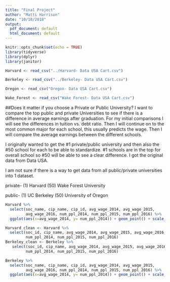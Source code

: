 ```yaml
---
title: "Final Project"
author: "Matti Harrison"
date: "10/18/2018"
output:
  pdf_document: default
  html_document: default
---
```


```r
knitr::opts_chunk$set(echo = TRUE)
library(tidyverse)
library(dplyr)
library(janitor)

Harvard <- read_csv("../Harvard- Data USA Cart.csv")

Berkeley <- read_csv("../Berkeley- Data USA Cart.csv")

Oregon <- read_csv("Oregon- Data USA Cart.csv")

Wake_Forest <- read_csv("Wake Forest- Data USA Cart.csv")
```

##Does it matter if you choose a Private or Public University?
I want to compare the top public and private Universities to see if there is a difference in average earnings after graduation.  For my initial comparisons I will see the differences in tuition vs. debt ratio.  Then I will continue on to the most common major for each school, this usually predicts the wage.  Then I will compare the average earnings between the different schools.  

I originally wanted to get the #1 private/public university and then also the #50 school for each to be able to standardize.  #1 schools are in the top for overall school so #50 will be able to see a clear difference.  I got the original data from Data USA.
 
I am not sure if there is a way to get data from all public/private universities into 1 dataset.  

private- (1) Harvard (50) Wake Forest University

public- (1) UC Berkeley (50) University of Oregon

```r
Harvard %>% 
  select(soc_name, cip_name, cip_id, avg_wage_2014, avg_wage_2015,
         avg_wage_2016, num_ppl_2014, num_ppl_2015, num_ppl_2016) %>% 
  ggplot(aes(x=avg_wage_2014, y= num_ppl_2014)) + geom_point() + scale_y_log10() + labs(title = "Harvard, Average Wage vs. Number of People", subtitle = "2014", x= "Wage", y= "Enrolled Students")
```


```r
Harvard_clean <- Harvard %>% 
  select(soc_id, cip_name, avg_wage_2014, avg_wage_2015, avg_wage_2016,
         num_ppl_2014, num_ppl_2015, num_ppl_2016)
Berkeley_clean <- Berkeley %>% 
   select(soc_id, cip_name, avg_wage_2014, avg_wage_2015, avg_wage_2016,
         num_ppl_2014, num_ppl_2015, num_ppl_2016)
```

```r
Berkeley %>% 
  select(soc_name, cip_name, cip_id, avg_wage_2014, avg_wage_2015,
         avg_wage_2016, num_ppl_2014, num_ppl_2015, num_ppl_2016) %>% 
  ggplot(aes(x=avg_wage_2014, y= num_ppl_2014)) + geom_point() + scale_y_log10() + labs(title = "Berkeley, Average Wage vs. Number of People", subtitle = "2014", x= "Wage", y= "Enrolled Students")
```



